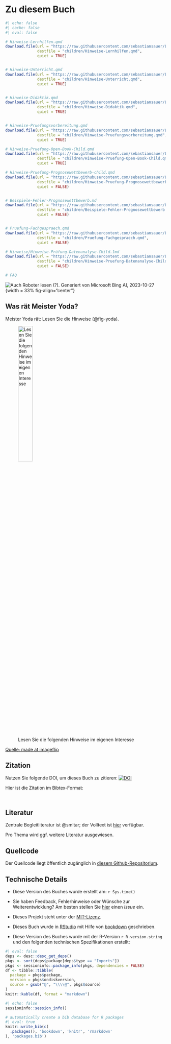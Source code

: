 # Zu diesem Buch {.unnumbered}




```r
#| echo: false
#| cache: false
#| eval: false

# Hinweise-Lernhilfen.qmd
download.file(url = "https://raw.githubusercontent.com/sebastiansauer/Lehre/main/Hinweise/Hinweise-Lernhilfen.qmd",
              destfile = "children/Hinweise-Lernhilfen.qmd",
              quiet = TRUE)


# Hinweise-Unterricht.qmd
download.file(url = "https://raw.githubusercontent.com/sebastiansauer/Lehre/main/Hinweise/Hinweise-Unterricht.qmd",
              destfile = "children/Hinweise-Unterricht.qmd",
              quiet = TRUE)


# Hinweise-Didaktik.qmd 
download.file(url = "https://raw.githubusercontent.com/sebastiansauer/Lehre/main/Hinweise/Hinweise-Didaktik.qmd",
              destfile = "children/Hinweise-Didaktik.qmd",
              quiet = TRUE)


# Hinweise-Pruefungsvorbereitung.qmd
download.file(url = "https://raw.githubusercontent.com/sebastiansauer/Lehre/main/Hinweise/Hinweise-Pruefungsvorbereitung.qmd",
              destfile = "children/Hinweise-Pruefungsvorbereitung.qmd",
              quiet = TRUE)

# Hinweise-Pruefung-Open-Book-Child.qmd
download.file(url = "https://raw.githubusercontent.com/sebastiansauer/Lehre/main/Hinweise/Hinweise-Pruefung-Open-Book-Child.qmd",
              destfile = "children/Hinweise-Pruefung-Open-Book-Child.qmd",
              quiet = TRUE)

# Hinweise-Pruefung-Prognosewettbewerb-child.qmd
download.file(url = "https://raw.githubusercontent.com/sebastiansauer/Lehre/main/Hinweise/Prognosewettbewerb/Hinweise-Pruefung-Prognosewettbewerb-child.qmd",
              destfile = "children/Hinweise-Pruefung-Prognosewettbewerb-child.qmd",
              quiet = FALSE)


# Beispiele-Fehler-Prognosewettbewerb.md
download.file(url = "https://raw.githubusercontent.com/sebastiansauer/Lehre/main/Hinweise/Prognosewettbewerb/Beispiele-Fehler-Prognosewettbewerb.md",
              destfile = "children/Beispiele-Fehler-Prognosewettbewerb.md",
              quiet = FALSE)


# Pruefung-Fachgespraech.qmd
download.file(url = "https://raw.githubusercontent.com/sebastiansauer/Lehre/main/Hinweise/Pruefung-Fachgespraech.qmd",
              destfile = "children/Pruefung-Fachgespraech.qmd",
              quiet = FALSE)

# Hinweise/Hinweise-Prüfung-Datenanalyse-Child.1md
download.file(url = "https://raw.githubusercontent.com/sebastiansauer/Lehre/main/Hinweise/Hinweise-Pruefung-Datenanalyse-Child.qmd",
              destfile = "children/Hinweise-Pruefung-Datenanalyse-Child.qmd",
              quiet = FALSE)

# FAQ


```




![Auch Roboter lesen (?). Generiert von Microsoft Bing AI, 2023-10-27](img/robot-reading.jpeg){width = 33% fig-align="center"}



## Was rät Meister Yoda?


Meister Yoda rät: Lesen Sie die Hinweise (@fig-yoda).

![Lesen Sie die folgenden Hinweise im eigenen Interesse](img/yoda.jpg){#fig-yoda width="33%"}

:::{.xsmall}
[Quelle: made at imageflip]("https://imgflip.com/memegenerator")
:::






## Zitation

Nutzen Sie folgende DOI, um dieses Buch zu zitieren: [![DOI](https://zenodo.org/badge/536004424.svg)](https://zenodo.org/badge/latestdoi/536004424)



Hier ist die Zitation im Bibtex-Format:

```


```





## Literatur

Zentrale Begleitliteratur ist @smltar; der Volltext ist [hier](https://smltar.com/) verfügbar.

Pro Thema wird ggf. weitere Literatur ausgewiesen. 





## Quellcode

Der Quellcode liegt öffentlich zugänglich in [diesem Github-Repositorium](https://github.com/sebastiansauer/datascience-text).



## Technische Details



- Diese Version des Buches wurde erstellt am: `r Sys.time()`


- Sie haben Feedback, Fehlerhinweise oder Wünsche zur Weiterentwicklung? Am besten stellen Sie  [hier](https://github.com/sebastiansauer/datascience1/issues) einen *Issue*  ein.

- Dieses Projekt steht unter der [MIT-Lizenz](https://github.com/sebastiansauer/datascience1/blob/main/LICENSE). 

- Dieses Buch wurde in [RStudio](http://www.rstudio.com/ide/) mit Hilfe von [bookdown](http://bookdown.org/) geschrieben. 

- Diese Version des Buches wurde mit der R-Version `r R.version.string` und den folgenden technischen Spezifikationen erstellt:

```r
#| eval: false
deps <- desc::desc_get_deps()
pkgs <- sort(deps$package[deps$type == "Imports"])
pkgs <- sessioninfo::package_info(pkgs, dependencies = FALSE)
df <- tibble::tibble(
  package = pkgs$package,
  version = pkgs$ondiskversion,
  source = gsub("@", "\\\\@", pkgs$source)
)
knitr::kable(df, format = "markdown")
```

```r
#| echo: false
sessioninfo::session_info()
```





```r
# automatically create a bib database for R packages
#| eval: true
knitr::write_bib(c(
  .packages(), 'bookdown', 'knitr', 'rmarkdown'
), 'packages.bib')
```


